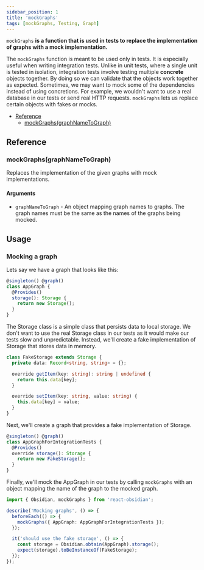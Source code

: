 ```yaml
---
sidebar_position: 1
title: 'mockGraphs'
tags: [mockGraphs, Testing, Graph]
---
```


`mockGraphs` **is a function that is used in tests to replace the implementation of graphs with a mock implementation.**

The `mockGraphs` function is meant to be used only in tests. It is especially useful when writing integration tests. Unlike in unit tests, where a single unit is tested in isolation, integration tests involve testing multiple **concrete** objects together. By doing so we can validate that the objects work together as expected. Sometimes, we may want to mock some of the dependencies instead of using concretions. For example, we wouldn't want to use a real database in our tests or send real HTTP requests. `mockGraphs` lets us replace certain objects with fakes or mocks.

* [Reference](#reference)
  * [mockGraphs(graphNameToGraph)](#mockgraphsgraphnametograph)

## Reference
### mockGraphs(graphNameToGraph)
Replaces the implementation of the given graphs with mock implementations.
#### Arguments
* `graphNameToGraph` - An object mapping graph names to graphs. The graph names must be the same as the names of the graphs being mocked.

## Usage
### Mocking a graph
Lets say we have a graph that looks like this:
```ts
@singleton() @graph()
class AppGraph {
  @Provides()
  storage(): Storage {
    return new Storage();
  }
}
```

The Storage class is a simple class that persists data to local storage. We don't want to use the real Storage class in our tests as it would make our tests slow and unpredictable. Instead, we'll create a fake implementation of Storage that stores data in memory.

```ts
class FakeStorage extends Storage {
  private data: Record<string, string> = {};

  override getItem(key: string): string | undefined {
    return this.data[key];
  }

  override setItem(key: string, value: string) {
    this.data[key] = value;
  }
}
```

Next, we'll create a graph that provides a fake implementation of Storage.

```ts
@singleton() @graph()
class AppGraphForIntegrationTests {
  @Provides()
  override storage(): Storage {
    return new FakeStorage();
  }
}
```

Finally, we'll mock the AppGraph in our tests by calling `mockGraphs` with an object mapping the name of the graph to the mocked graph.
```ts
import { Obsidian, mockGraphs } from 'react-obsidian';

describe('Mocking graphs', () => {
  beforeEach(() => {
    mockGraphs({ AppGraph: AppGraphForIntegrationTests });
  });

  it('should use the fake storage', () => {
    const storage = Obsidian.obtain(AppGraph).storage();
    expect(storage).toBeInstanceOf(FakeStorage);
  });
});
```
